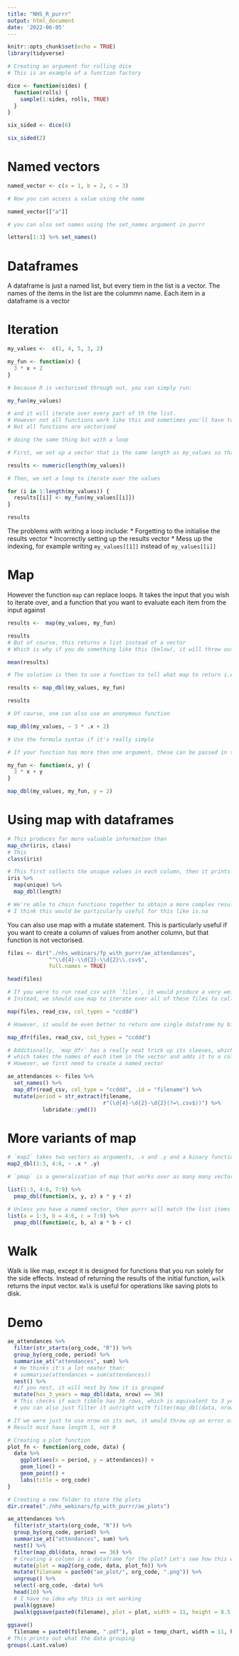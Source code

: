 ```yaml
---
title: "NHS_R_purrr"
output: html_document
date: '2022-06-05'
---
```


```r
knitr::opts_chunk$set(echo = TRUE)
library(tidyverse)
```

```r
# Creating an argument for rolling dice
# This is an example of a function factory

dice <- function(sides) {
  function(rolls) {
    sample(1:sides, rolls, TRUE)
  }
}

six_sided <- dice(6)

six_sided(2)
```


# Named vectors

```r
named_vector <- c(a = 1, b = 2, c = 3)

# Now you can access a value using the name 

named_vector[["a"]]

# you can also set names using the set_names argument in purrr 

letters[1:3] %>% set_names()
```

# Dataframes

A dataframe is just a named list, but every tiem in the list is a vector. The names of the items in the list are the colummn name. Each item in a dataframe is a vector 

# Iteration 

```r
my_values <-  c(1, 4, 5, 3, 2)

my_fun <- function(x) {
  3 * x + 2
}

# because R is vectorised through out, you can simply run: 

my_fun(my_values)

# and it will iterate over every part of th the list. 
# However not all functions work like this and sometimes you'll have to write a loop
# Not all functions are vectorised
```

```r
# doing the same thing but with a loop

# First, we set up a vector that is the same length as my_values so that it can accept the results 

results <- numeric(length(my_values))

# Then, we set a loop to iterate over the values 

for (i in 1:length(my_values)) {
  results[[i]] <- my_fun(my_values[[i]])
}

results
```

The problems with writing a loop include:
* Forgetting to the initialise the results vector
* Incorrectly setting up the results vector 
* Mess up the indexing, for example writing `my_values[[1]]` instead of `my_values[[i]]`

# Map 

However the function `map` can replace loops. It takes the input that you wish to iterate over, and a function that you want to evaluate each item from the input against 

```r
results <-  map(my_values, my_fun)

results
# But of course, this returns a list instead of a vector
# Which is why if you do something like this (below), it will throw out an error

mean(results)

# The solution is then to use a function to tell what map to return i.e. 

results <- map_dbl(my_values, my_fun)

results 

# Of course, one can also use an anonymous function 

map_dbl(my_values, ~ 3 * .x + 2)

# Use the formula syntax if it's really simple 
```

```r
# If your function has more than one argument, these can be passed in the "..." of the map argument

my_fun <- function(x, y) {
  3 * x + y
}

map_dbl(my_values, my_fun, y = 2)
```

# Using map with dataframes

```r
# This produces far more valuable information than 
map_chr(iris, class)
# This
class(iris)
```

```r
# This first collects the unique values in each column, then it prints out the number of unique columns 
iris %>% 
  map(unique) %>% 
  map_dbl(length)

# We're able to chain functions together to obtain a more complex result --
# I think this would be particularly useful for this like is.na
```

You can also use map with a mutate statement. This is particularly useful if you want to create a column of values from another column, but that function is not vectorised. 


```r
files <- dir("./nhs_webinars/fp_with_purrr/ae_attendances", 
             "^\\d{4}-\\d{2}-\\d{2}\\.csv$", 
             full.names = TRUE)

head(files)

# If you were to run read_csv with `files`, it would produce a very weird result 
# Instead, we should use map to iterate over all of these files to call the read_csv function 

map(files, read_csv, col_types = "ccddd")

# However, it would be even better to return one single dataframe by binding all rows

map_dfr(files, read_csv, col_types = "ccddd")

# Additionally, `map_dfr` has a really neat trick up its sleeves, which is the `.id` argument, 
# which takes the names of each item in the vector and adds it to a column with the name that you give it. 
# However, we first need to create a named_vector

ae_attendances <- files %>% 
  set_names() %>% 
  map_dfr(read_csv, col_type = "ccddd", .id = "filename") %>% 
  mutate(period = str_extract(filename, 
                              r"(\d{4}-\d{2}-\d{2}(?=\.csv$))") %>% 
           lubridate::ymd())
```

# More variants of map

```r
# `map2` takes two vectors as arguments, .x and .y and a binary function .f
map2_dbl(1:3, 4:6, ~ .x * .y)

# `pmap` is a generalisation of map that works over as many many vectors as you have 

list(1:3, 4:6, 7:9) %>% 
  pmap_dbl(function(x, y, z) x * y + z)

# Unless you have a named vector, then purrr will match the list items to the function arguments 
list(a = 1:3, b = 4:6, c = 7:9) %>% 
  pmap_dbl(function(c, b, a) a * b + c)
```

# Walk 

Walk is like map, except it is designed for functions that you run solely for the side effects. 
Instead of returning the results of the initial function, `walk` returns the input vector. 
`Walk` is useful for operations like saving plots to disk. 

# Demo 

```r
ae_attendances %>% 
  filter(str_starts(org_code, "R")) %>% 
  group_by(org_code, period) %>% 
  summarise_at("attendances", sum) %>% 
  # He thinks it's a lot neater than: 
  # summarise(attendances = sum(attendances))
  nest() %>% 
  #if you nest, it will nest by how it is grouped
  mutate(has_3_years = map_dbl(data, nrow) == 36)
  # This checks if each tibble has 36 rows, which is equivalent to 3 years of data
  # you can also just filter it outright with filter(map_dbl(data, nrow) == 36)

# If we were just to use nrow on its own, it would throw up an error of 
# Result must have length 1, not 0

# Creating a plot function
plot_fn <- function(org_code, data) {
  data %>% 
    ggplot(aes(x = period, y = attendances)) + 
    geom_line() + 
    geom_point() + 
    labs(title = org_code)
}

# Creating a new folder to store the plots 
dir.create("./nhs_webinars/fp_with_purrr/ae_plots")

ae_attendances %>% 
  filter(str_starts(org_code, "R")) %>% 
  group_by(org_code, period) %>% 
  summarise_at("attendances", sum) %>% 
  nest() %>% 
  filter(map_dbl(data, nrow) == 36) %>% 
  # Creating a column in a dataframe for the plot? Let's see how this works 
  mutate(plot = map2(org_code, data, plot_fn)) %>% 
  mutate(filename = paste0("ae_plot/", org_code, ".png")) %>% 
  ungroup() %>% 
  select(-org_code, -data) %>% 
  head(10) %>% 
  # I have no idea why this is not working 
  pwalk(ggsave)
  pwalk(ggsave(paste0(filename), plot = plot, width = 11, height = 8.5, units = "in"))
  
ggsave()
  filename = paste0(filename, ".pdf"), plot = temp_chart, width = 11, height = 8.5, units = "in"
# This prints out what the data grouping
groups(.Last.value)
  
```

